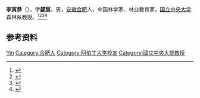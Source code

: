 '''李寅恭'''（{{bd|1884年||1958年|}}），字'''勰宸'''，男，[[安徽|安徽]][[合肥|合肥]]人，中国林学家、林业教育家，[[国立中央大学|国立中央大学]]森林系教授。<ref>{{Cite book|title=农业大词典|author=农业大词典编辑委员会编|publisher=中国农业出版社|year=1998|isbn=|location=北京|pages=}}</ref><ref>{{Cite book|title=中国科学技术专家传略 • 农学编 林业卷 一|author=中国科学技术协会编; 董智勇主编; 吴博, 刘于鹤, 沈国舫等副主编|publisher=中国科学技术出版社|year=1991|isbn=|location=北京|pages=}}</ref><ref>{{cite book|title=中囯人名大辞典·当代人物卷|author=廖盖隆等编|year=1990|publisher=上海辞书出版社|location=上海|page=}}</ref><ref>{{Cite web|title=李寅恭(1884-1958)：国立中央大学森林系教授(1927-1952)|url=https://seuaa.seu.edu.cn/2008/0110/c1669a26480/pagem.htm|accessdate=2021-03-20|work=东南大学校友总会}}</ref>

== 参考资料 ==
{{reflist}}

{{Authority control}}
{{DEFAULTSORT:Li李}}
[[Category:李姓|Yin]]
[[Category:合肥人|Category:合肥人]]
[[Category:阿伯丁大学校友|Category:阿伯丁大学校友]]
[[Category:國立中央大學教授|Category:國立中央大學教授]]

{{中国人物小作品}}